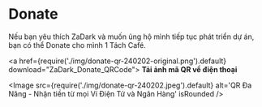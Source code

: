 
# Donate

Nếu bạn yêu thích ZaDark và muốn ủng hộ mình tiếp tục phát triển dự án, bạn có thể Donate cho mình 1 Tách Café.

<a href={require('./img/donate-qr-240202-original.png').default} download="ZaDark_Donate_QRCode">
  <strong>Tải ảnh mã QR về điện thoại</strong>
</a>

<Image
  src={require('./img/donate-qr-240202.jpeg').default}
  alt='QR Đa Năng - Nhận tiền từ mọi Ví Điện Tử và Ngân Hàng'
  isRounded
/>

<AdsByGoogle>
  <p>
    <ins
      className="adsbygoogle"
      style={{ display: 'block', textAlign: 'center' }}
      data-ad-layout="in-article"
      data-ad-format="fluid"
      data-ad-client="ca-pub-5192881442581767"
      data-ad-slot="6596816445"
    ></ins>
  </p>
</AdsByGoogle>

